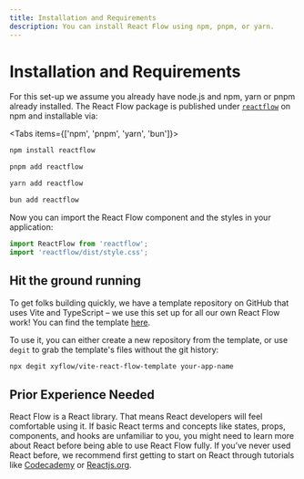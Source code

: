 ```yaml
---
title: Installation and Requirements
description: You can install React Flow using npm, pnpm, or yarn.
---
```


# Installation and Requirements

For this set-up we assume you already have node.js and npm, yarn or pnpm already
installed. The React Flow package is published under
[`reactflow`](https://www.npmjs.com/package/reactflow) on npm and installable via:


<Tabs items={['npm', 'pnpm', 'yarn', 'bun']}>
<Tab>

```bash copy
npm install reactflow
```

  </Tab>
  <Tab >

```bash copy
pnpm add reactflow
```

  </Tab>
    <Tab>

```bash copy
yarn add reactflow
```

  </Tab>
  <Tab>

```bash copy
bun add reactflow
```

</Tab>
</Tabs>

Now you can import the React Flow component and the styles in your application:

```js
import ReactFlow from 'reactflow';
import 'reactflow/dist/style.css';
```

## Hit the ground running

To get folks building quickly, we have a template repository on GitHub that uses
Vite and TypeScript – we use this set up for all our own React Flow work! You can
find the template [here](https://github.com/xyflow/vite-react-flow-template).

To use it, you can either create a new repository from the template, or use `degit`
to grab the template's files without the git history:

```bash
npx degit xyflow/vite-react-flow-template your-app-name
```

## Prior Experience Needed

React Flow is a React library. That means React developers will feel comfortable
using it. If basic React terms and concepts like states, props, components, and
hooks are unfamiliar to you, you might need to learn more about React before being
able to use React Flow fully. If you’ve never used React before, we recommend
first getting to start on React through tutorials like
[Codecademy](https://www.notion.so/John-s-Guide-to-React-Flow-b7a435289bed481f8c73f9a4e112b8d6)
or [Reactjs.org](https://reactjs.org/tutorial/tutorial.html).
